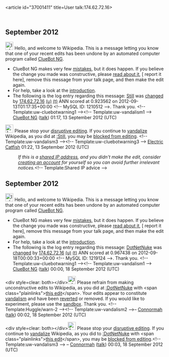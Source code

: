 <article id="37001411" title=User talk:174.62.72.16>
	<talkpage id="37001411" title="User talk:174.62.72.16">


== September 2012 ==
[[Image:Information.svg|left|25px|alt=|link=]] Hello, and welcome to Wikipedia. This is a message letting you know that one of your recent edits has been undone by an automated computer program called [[User:ClueBot NG|ClueBot NG]].
{{clear}}
* ClueBot NG makes very few [[User:ClueBot NG#Information About False Positives|mistakes]], but it does happen. If you believe the change you made was constructive, please [[User:ClueBot NG#Information About False Positives|read about it]], [{{User:ClueBot NG/Warnings/FPReport|1210512}} report it here], remove this message from your talk page, and then make the edit again.
* For help, take a look at the [[Wikipedia:Introduction|introduction]].
* The following is the log entry regarding this message: [[Still]] was [http://en.wikipedia.org/w/index.php?title=Still&amp;diff=512102299&amp;oldid=511012529 changed] by [[Special:Contributions/174.62.72.16|174.62.72.16]] [[User:174.62.72.16|(u)]] [[User talk:174.62.72.16|(t)]] ANN scored at 0.923562 on 2012-09-13T01:17:35+00:00 &lt;!-- MySQL ID: 1210512 --&gt;. Thank you. &lt;!-- Template:uw-cluebotwarning1 --&gt;&lt;!-- Template:uw-vandalism1 --&gt; [[User:ClueBot NG|ClueBot NG]] ([[User talk:ClueBot NG|talk]]) 01:17, 13 September 2012 (UTC)

[[File:Ambox warning pn.svg|25px|alt=|link=]] Please stop your [[Wikipedia:Disruptive editing|disruptive editing]]. If you continue to [[Wikipedia:Vandalism|vandalize]] Wikipedia, as you did at [[:Still]], you may be [[Wikipedia:Blocking policy|blocked from editing]]. &lt;!-- Template:uw-vandalism3 --&gt;&lt;!-- Template:uw-cluebotwarning3 --&gt; [[User: Electriccatfish2|Electric]] [[User talk: Electriccatfish2|Catfish]] 01:22, 13 September 2012 (UTC)
:''If this is a [[open proxy|shared IP address]], and you didn't make the edit, consider [[Wikipedia:Why create an account?|creating an account]] for yourself so you can avoid further irrelevant notices.''&lt;!-- Template:Shared IP advice --&gt;

== September 2012 ==
[[Image:Information.svg|left|25px|alt=|link=]] Hello, and welcome to Wikipedia. This is a message letting you know that one of your recent edits has been undone by an automated computer program called [[User:ClueBot NG|ClueBot NG]].
{{clear}}
* ClueBot NG makes very few [[User:ClueBot NG#Information About False Positives|mistakes]], but it does happen. If you believe the change you made was constructive, please [[User:ClueBot NG#Information About False Positives|read about it]], [{{User:ClueBot NG/Warnings/FPReport|1219124}} report it here], remove this message from your talk page, and then make the edit again.
* For help, take a look at the [[Wikipedia:Introduction|introduction]].
* The following is the log entry regarding this message: [[DotNetNuke]] was [http://en.wikipedia.org/w/index.php?title=DotNetNuke&amp;diff=513287463&amp;oldid=511912286 changed] by [[Special:Contributions/174.62.72.16|174.62.72.16]] [[User:174.62.72.16|(u)]] [[User talk:174.62.72.16|(t)]] ANN scored at 0.967438 on 2012-09-18T00:00:33+00:00 &lt;!-- MySQL ID: 1219124 --&gt;. Thank you. &lt;!-- Template:uw-cluebotwarning1 --&gt;&lt;!-- Template:uw-vandalism1 --&gt; [[User:ClueBot NG|ClueBot NG]] ([[User talk:ClueBot NG|talk]]) 00:00, 18 September 2012 (UTC)

&lt;div style=clear: both&gt;&lt;/div&gt;[[File:Information.svg|25px|alt=|link=]] Please refrain from making unconstructive edits to Wikipedia, as you did at [[:DotNetNuke]] with &lt;span class=&quot;plainlinks&quot;&gt;[http://en.wikipedia.org/wiki/DotNetNuke?diff=513287805 this edit]&lt;/span&gt;. Your edits appear to constitute [[Wikipedia:Vandalism|vandalism]] and have been [[Help:Reverting|reverted]] or removed. If you would like to experiment, please use the [[Wikipedia:Sandbox|sandbox]]. Thank you. &lt;!-- Template:Huggle/warn-2 --&gt;&lt;!-- Template:uw-vandalism2 --&gt;– [[User:Connormah|Connormah]] ([[User talk:Connormah|talk]]) 00:02, 18 September 2012 (UTC)

&lt;div style=clear: both&gt;&lt;/div&gt;[[File:Ambox warning pn.svg|25px|alt=|link=]] Please stop your [[Wikipedia:Disruptive editing|disruptive editing]]. If you continue to [[Wikipedia:Vandalism|vandalize]] Wikipedia, as you did to [[:DotNetNuke]] with &lt;span class=&quot;plainlinks&quot;&gt;[http://en.wikipedia.org/wiki/DotNetNuke?diff=513288108 this edit]&lt;/span&gt;, you may be [[Wikipedia:Blocking policy|blocked from editing]].&lt;!-- Template:uw-vandalism3 --&gt; – [[User:Connormah|Connormah]] ([[User talk:Connormah|talk]]) 00:03, 18 September 2012 (UTC)
	</talkpage>
</article>